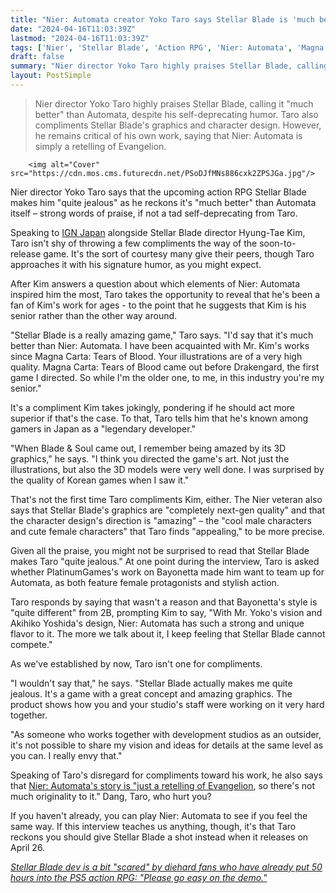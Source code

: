 ```yaml
---
title: "Nier: Automata creator Yoko Taro says Stellar Blade is 'much better' than the beloved RPG: 'Stellar Blade actually makes me quite jealous'"
date: "2024-04-16T11:03:39Z"
lastmod: "2024-04-16T11:03:39Z"
tags: ['Nier', 'Stellar Blade', 'Action RPG', 'Nier: Automata', 'Magna Carta: Tears of Blood', 'Drakengard', 'Blade & Soul', 'Bayonetta', 'PlatinumGames', 'Neon Genesis Evangelion']
draft: false
summary: "Nier director Yoko Taro highly praises Stellar Blade, calling it 'much better' than Automata, despite his self-deprecating humor. Taro also compliments Stellar Blade's graphics and character design. However, he remains critical of his own work, saying that Nier: Automata is simply a retelling of Evangelion."
layout: PostSimple
---
```

> Nier director Yoko Taro highly praises Stellar Blade, calling it "much better" than Automata, despite his self-deprecating humor. Taro also compliments Stellar Blade's graphics and character design. However, he remains critical of his own work, saying that Nier: Automata is simply a retelling of Evangelion.


        <img alt="Cover" src="https://cdn.mos.cms.futurecdn.net/PSoDJfMNs886cxk2ZPSJGa.jpg"/>
        
Nier director Yoko Taro says that the upcoming action RPG Stellar Blade makes him "quite jealous" as he reckons it's "much better" than Automata itself – strong words of praise, if not a tad self-deprecating from Taro. 

Speaking to [IGN Japan](https://www.ign.com/articles/stellar-blade-x-nier-automata-taro-yoko-hyung-tae-kim) alongside Stellar Blade director Hyung-Tae Kim, Taro isn't shy of throwing a few compliments the way of the soon-to-release game. It's the sort of courtesy many give their peers, though Taro approaches it with his signature humor, as you might expect. 

After Kim answers a question about which elements of Nier: Automata inspired him the most, Taro takes the opportunity to reveal that he's been a fan of Kim's work for ages - to the point that he suggests that Kim is his senior rather than the other way around.

"Stellar Blade is a really amazing game," Taro says. "I'd say that it's much better than Nier: Automata. I have been acquainted with Mr. Kim's works since Magna Carta: Tears of Blood. Your illustrations are of a very high quality. Magna Carta: Tears of Blood came out before Drakengard, the first game I directed. So while I'm the older one, to me, in this industry you're my senior."

It's a compliment Kim takes jokingly, pondering if he should act more superior if that's the case. To that, Taro tells him that he's known among gamers in Japan as a "legendary developer." 

"When Blade & Soul came out, I remember being amazed by its 3D graphics," he says. "I think you directed the game's art. Not just the illustrations, but also the 3D models were very well done. I was surprised by the quality of Korean games when I saw it."



That's not the first time Taro compliments Kim, either. The Nier veteran also says that Stellar Blade's graphics are "completely next-gen quality" and that the character design's direction is "amazing" – the "cool male characters and cute female characters" that Taro finds "appealing," to be more precise.

Given all the praise, you might not be surprised to read that Stellar Blade makes Taro "quite jealous." At one point during the interview, Taro is asked whether PlatinumGames's work on Bayonetta made him want to team up for Automata, as both feature female protagonists and stylish action.

Taro responds by saying that wasn't a reason and that Bayonetta's style is "quite different" from 2B, prompting Kim to say, "With Mr. Yoko's vision and Akihiko Yoshida's design, Nier: Automata has such a strong and unique flavor to it. The more we talk about it, I keep feeling that Stellar Blade cannot compete."

As we've established by now, Taro isn't one for compliments.

"I wouldn't say that," he says. "Stellar Blade actually makes me quite jealous. It's a game with a great concept and amazing graphics. The product shows how you and your studio's staff were working on it very hard together.

"As someone who works together with development studios as an outsider, it's not possible to share my vision and ideas for details at the same level as you can. I really envy that."

Speaking of Taro's disregard for compliments toward his work, he also says that [Nier: Automata's story is "just a retelling of Evangelion](https://www.gamesradar.com/nier-automatas-yoko-taro-says-the-beloved-rpg-was-most-inspired-by-neon-genesis-evangelion-its-pretty-much-just-a-retelling-of-evangelion-so-theres-not-much-originality-to-it/), so there's not much originality to it." Dang, Taro, who hurt you?

If you haven't already, you can play Nier: Automata to see if you feel the same way. If this interview teaches us anything, though, it's that Taro reckons you should give Stellar Blade a shot instead when it releases on April 26.

[<em>Stellar Blade dev is a bit "scared" by diehard fans who have already put 50 hours into the PS5 action RPG: "Please go easy on the demo."</em>](https://www.gamesradar.com/stellar-blade-dev-a-bit-scared-by-diehard-fans-whove-somehow-already-put-50-hours-into-the-ps5-action-rpg-please-go-easy-on-the-demo/)
        